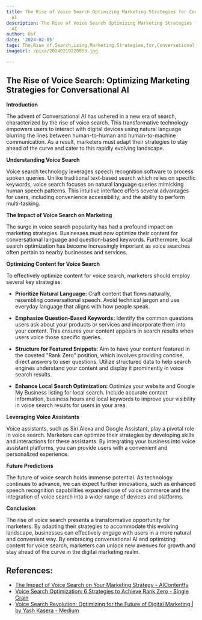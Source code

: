 ```yaml
---
title: The Rise of Voice Search Optimizing Marketing Strategies for Conversational
  AI
description: The Rise of Voice Search Optimizing Marketing Strategies for Conversational
  AI
author: Usf
date: '2024-02-05'
tags: The,Rise of,Search,izing,Marketing,Strategies,for,Conversational,
imageUrl: /pixa/20240219220853.jpg

---
```

## The Rise  of Voice Search: Optimizing Marketing Strategies for Conversational AI

**Introduction**

The  advent of Conversational AI has ushered in a new era of search, characterized by the rise of voice search. This transformative technology empowers users to  interact with  digital devices using natural language blurring the lines between human-to-human and human-to-machine communication. As  a result, marketers must adapt their strategies to stay ahead of the curve and cater to this rapidly evolving landscape.

**Understanding Voice Search**

Voice search technology leverages speech recognition software to process spoken queries. Unlike traditional text-based search which relies on specific keywords, voice search focuses on natural  language queries mimicking  human speech patterns. This intuitive interface offers  several advantages for users,  including convenience accessibility, and the ability to perform multi-tasking.

**The Impact of Voice Search on  Marketing**

The surge in voice search popularity has had a profound impact on marketing strategies. Businesses must now optimize their content for conversational language and question-based keywords. Furthermore, local search optimization has become increasingly important  as voice searches often pertain to nearby businesses and services.

**Optimizing Content for Voice Search**

To effectively optimize content for voice search, marketers should employ several key strategies:

- **Prioritize Natural Language:**  Craft content that flows naturally,  resembling conversational speech. Avoid technical jargon and use everyday  language that aligns  with how people speak.

- **Emphasize Question-Based Keywords:** Identify the common questions users ask about your products  or services and incorporate them into your content. This ensures your content appears in search  results when users voice those  specific queries.

-  **Structure for Featured Snippets:** Aim to  have your  content featured in the coveted "Rank Zero" position,  which involves providing concise, direct answers to user questions. Utilize structured data to help search engines understand your content and display it prominently in voice search results.

- **Enhance Local  Search Optimization:**  Optimize your website  and Google My  Business listing for local search. Include  accurate contact information, business hours and local keywords to improve your visibility in  voice search results  for users in your area.

**Leveraging  Voice Assistants**

Voice assistants, such as Siri Alexa and Google Assistant, play a pivotal role in voice search.  Marketers can  optimize their strategies by developing skills and interactions for these  assistants.  By integrating your business into voice assistant platforms, you can provide users with a convenient and personalized experience.

**Future Predictions**

The future of voice search holds immense potential. As technology continues to advance, we can  expect further innovations, such as enhanced speech recognition capabilities expanded use of  voice commerce and the integration of voice search into a wider range  of devices and platforms.

**Conclusion**

The rise  of voice search presents a transformative  opportunity for marketers.  By adapting their strategies to accommodate this evolving landscape, businesses can effectively engage with users in a more natural and convenient way. By  embracing conversational AI and optimizing content for  voice search, marketers can  unlock new avenues for growth and  stay ahead  of the  curve in the digital marketing  realm.

## References:
- [The Impact of Voice Search on Your Marketing Strategy - AIContentfy](https://aicontentfy.com/en/blog/impact-of-voice-search-on-marketing-strategy)
- [Voice Search Optimization: 6 Strategies to Achieve Rank Zero - Single Grain](https://www.singlegrain.com/seo/vseo-how-voice-search-and-conversational-ai-are-changing-seo/)
- [Voice Search Revolution: Optimizing for the Future of Digital Marketing | by Yash Kasera - Medium](https://yash-kasera.medium.com/voice-search-revolution-optimizing-for-the-future-of-digital-marketing-987dd8e08686)
